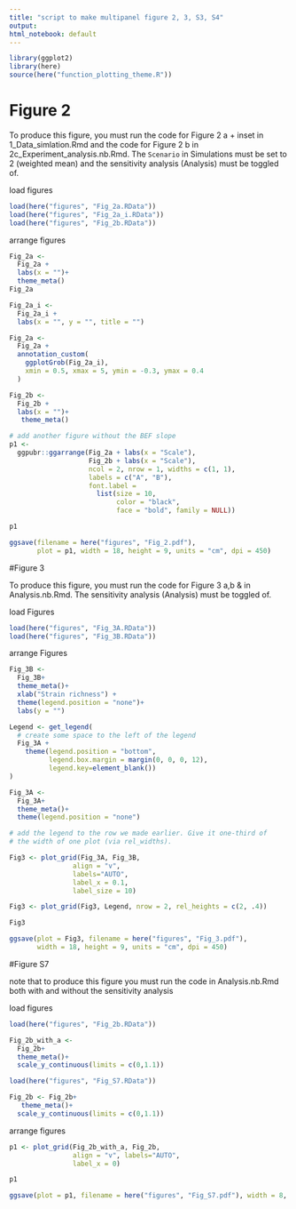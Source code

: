 ```yaml
---
title: "script to make multipanel figure 2, 3, S3, S4"
output:
html_notebook: default
---
```


```r
library(ggplot2)
library(here)
source(here("function_plotting_theme.R"))
```



# Figure 2

To produce this figure, you must run the code for Figure 2 a + inset in 1_Data_simlation.Rmd and the code for Figure 2 b in 2c_Experiment_analysis.nb.Rmd. The `Scenario` in Simulations must be set to 2 (weighted mean) and the sensitivity analysis (Analysis) must be toggled of. 

load figures
```r

load(here("figures", "Fig_2a.RData"))
load(here("figures", "Fig_2a_i.RData"))
load(here("figures", "Fig_2b.RData"))

```


arrange figures
```r
Fig_2a <- 
  Fig_2a +
  labs(x = "")+
  theme_meta()
Fig_2a

Fig_2a_i <- 
  Fig_2a_i +
  labs(x = "", y = "", title = "")

Fig_2a <- 
  Fig_2a +
  annotation_custom(
    ggplotGrob(Fig_2a_i),
    xmin = 0.5, xmax = 5, ymin = -0.3, ymax = 0.4
  )

Fig_2b <- 
  Fig_2b +
  labs(x = "")+
   theme_meta()

# add another figure without the BEF slope
p1 <- 
  ggpubr::ggarrange(Fig_2a + labs(x = "Scale"), 
                    Fig_2b + labs(x = "Scale"), 
                    ncol = 2, nrow = 1, widths = c(1, 1),
                    labels = c("A", "B"),
                    font.label = 
                      list(size = 10, 
                           color = "black", 
                           face = "bold", family = NULL))

p1

ggsave(filename = here("figures", "Fig_2.pdf"), 
       plot = p1, width = 18, height = 9, units = "cm", dpi = 450)

```

#Figure 3

To produce this figure, you must run the code for Figure 3 a,b & in Analysis.nb.Rmd. The sensitivity analysis  (Analysis) must be toggled of. 

load Figures
```r
load(here("figures", "Fig_3A.RData"))
load(here("figures", "Fig_3B.RData"))
```


arrange Figures
```r
Fig_3B <- 
  Fig_3B+
  theme_meta()+
  xlab("Strain richness") +
  theme(legend.position = "none")+
  labs(y = "")

Legend <- get_legend(
  # create some space to the left of the legend
  Fig_3A + 
    theme(legend.position = "bottom", 
          legend.box.margin = margin(0, 0, 0, 12),
          legend.key=element_blank()) 
)

Fig_3A <- 
  Fig_3A+
  theme_meta()+
  theme(legend.position = "none")

# add the legend to the row we made earlier. Give it one-third of 
# the width of one plot (via rel_widths).

Fig3 <- plot_grid(Fig_3A, Fig_3B,
                align = "v",
                labels="AUTO",
                label_x = 0.1, 
                label_size = 10)

Fig3 <- plot_grid(Fig3, Legend, nrow = 2, rel_heights = c(2, .4))

Fig3

ggsave(plot = Fig3, filename = here("figures", "Fig_3.pdf"), 
       width = 18, height = 9, units = "cm", dpi = 450)
```


#Figure S7

note that to produce this figure you must run the code in Analysis.nb.Rmd both with and without the sensitivity analysis

load figures
```r
load(here("figures", "Fig_2b.RData"))

Fig_2b_with_a <- 
  Fig_2b+
  theme_meta()+
  scale_y_continuous(limits = c(0,1.1))

load(here("figures", "Fig_S7.RData"))

Fig_2b <- Fig_2b+
   theme_meta()+
  scale_y_continuous(limits = c(0,1.1))
```


arrange figures
```r
p1 <- plot_grid(Fig_2b_with_a, Fig_2b, 
                align = "v", labels="AUTO",
                label_x = 0)

p1

ggsave(plot = p1, filename = here("figures", "Fig_S7.pdf"), width = 8, height = 4)


```
